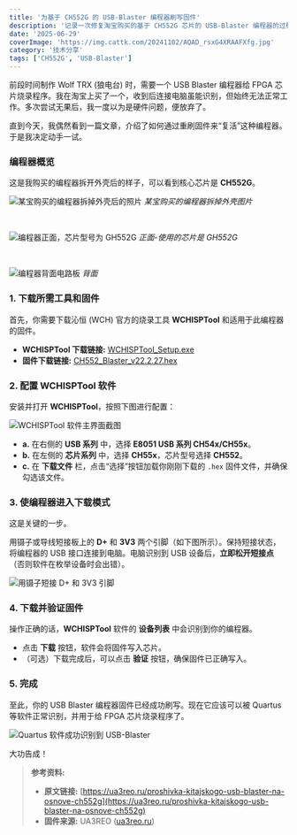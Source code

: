 ```yaml
---
title: '为基于 CH552G 的 USB-Blaster 编程器刷写固件'
description: '记录一次修复淘宝购买的基于 CH552G 芯片的 USB-Blaster 编程器的过程，通过 WCHISPTool 重新刷写固件使其恢复正常功能。'
date: '2025-06-29'
coverImage: 'https://img.cattk.com/20241102/AQAD_rsxG4XRAAFXfg.jpg'
category: '技术分享'
tags: ['CH552G', 'USB-Blaster']
---
```




前段时间制作 Wolf TRX (狼电台) 时，需要一个 USB Blaster 编程器给 FPGA 芯片烧录程序。我在淘宝上买了一个，收到后连接电脑虽能识别，但始终无法正常工作。多次尝试无果后，我一度以为是硬件问题，便放弃了。

直到今天，我偶然看到一篇文章，介绍了如何通过重刷固件来“复活”这种编程器。于是我决定动手一试。

### 编程器概览

这是我购买的编程器拆开外壳后的样子，可以看到核心芯片是 **CH552G**。

![某宝购买的编程器拆掉外壳后的照片](https://img.cattk.com/20241102/AQAD_7sxG4XRAAFXfg.jpg "编程器拆解图")
*某宝购买的编程器拆掉外壳图片*

<br />

![编程器正面，芯片型号为 GH552G](https://img.cattk.com/20241102/AQAD_rsxG4XRAAFXfg.jpg "正面-使用的芯片是GH552G")
*正面-使用的芯片是 GH552G*

<br />

![编程器背面电路板](https://img.cattk.com/20241102/AQAD_bsxG4XRAAFXfg.jpg "背面")
*背面*

### 1. 下载所需工具和固件

首先，你需要下载沁恒 (WCH) 官方的烧录工具 **WCHISPTool** 和适用于此编程器的固件。

- **WCHISPTool 下载链接:** [WCHISPTool_Setup.exe](https://www.dropbox.com/scl/fi/174bpr6hi83atrn8znhzi/WCHISPTool_Setup.exe?rlkey=rdyjww4dxrcxmkmlpldggqyfe&dl=0)
- **固件下载链接:** [CH552_Blaster_v22.2.27.hex](https://www.dropbox.com/scl/fi/htm29q7aygb08amn6c5kz/CH552_Blaster_v22.2.27.hex?rlkey=rj66oquduqwv5rr5w5qe68s1s&dl=0)

### 2. 配置 WCHISPTool 软件

安装并打开 **WCHISPTool**，按照下图进行配置：

![WCHISPTool 软件主界面截图](https://img.cattk.com/20241102/AQAD_LsxG4XRAAFXfg.jpg "WCHISPTool 软件界面")

- **a.** 在右侧的 **USB 系列** 中，选择 **E8051 USB 系列 CH54x/CH55x**。
- **b.** 在左侧的 **芯片系列** 中，选择 **CH55x**，芯片型号选择 **CH552**。
- **c.** 在 **下载文件** 栏，点击“选择”按钮加载你刚刚下载的 `.hex` 固件文件，并确保勾选该文件。

### 3. 使编程器进入下载模式

这是关键的一步。

用镊子或导线短接板上的 **D+** 和 **3V3** 两个引脚（如下图所示）。保持短接状态，将编程器的 USB 接口连接到电脑。电脑识别到 USB 设备后，**立即松开短接点**（否则软件在枚举设备时会出错）。

![用镊子短接 D+ 和 3V3 引脚](https://img.cattk.com/20241102/AQAD-7sxG4XRAAFXfg.jpg "短接 D+ 和 3V3 引脚")

### 4. 下载并验证固件

操作正确的话，**WCHISPTool** 软件的 **设备列表** 中会识别到你的编程器。

- 点击 **下载** 按钮，软件会将固件写入芯片。
- （可选）下载完成后，可以点击 **验证** 按钮，确保固件已正确写入。

### 5. 完成

至此，你的 USB Blaster 编程器固件已经成功刷写。现在它应该可以被 Quartus 等软件正常识别，并用于给 FPGA 芯片烧录程序了。

![Quartus 软件成功识别到 USB-Blaster](https://img.cattk.com/20241102/AQAD-rsxG4XRAAFXfg.jpg "Quartus 成功识别")

大功告成！

> **参考资料:**
>
> - **原文链接:** [https://ua3reo.ru/proshivka-kitajskogo-usb-blaster-na-osnove-ch552g](https://ua3reo.ru/proshivka-kitajskogo-usb-blaster-na-osnove-ch552g)
> - **固件来源:** UA3REO ([ua3reo.ru](https://ua3reo.ru))
